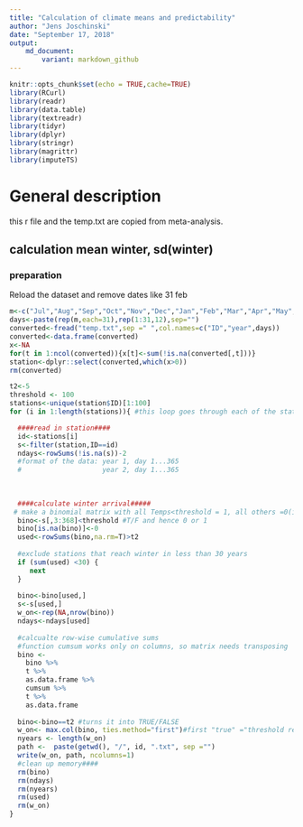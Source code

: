 ---
title: "Calculation of climate means and predictability"
author: "Jens Joschinski"
date: "September 17, 2018"
output: 
    md_document:
        variant: markdown_github
---

```{r setup, include=FALSE}
knitr::opts_chunk$set(echo = TRUE,cache=TRUE)
library(RCurl)
library(readr)
library(data.table)
library(textreadr)
library(tidyr)
library(dplyr)
library(stringr)
library(magrittr)
library(imputeTS)
```

# General description  
this r file and the temp.txt are copied from meta-analysis.

## calculation mean winter, sd(winter)  

### preparation 

Reload the dataset and remove dates like 31 feb
```{r reload}

m<-c("Jul","Aug","Sep","Oct","Nov","Dec","Jan","Feb","Mar","Apr","May","Jun")
days<-paste(rep(m,each=31),rep(1:31,12),sep="")
converted<-fread("temp.txt",sep =" ",col.names=c("ID","year",days))
converted<-data.frame(converted)
x<-NA
for(t in 1:ncol(converted)){x[t]<-sum(!is.na(converted[,t]))}
station<-dplyr::select(converted,which(x>0))
rm(converted)
```


  
```{r mean}   
t2<-5
threshold <- 100
stations<-unique(station$ID)[1:100]
for (i in 1:length(stations)){ #this loop goes through each of the stations

  ####read in station####
  id<-stations[i]
  s<-filter(station,ID==id)
  ndays<-rowSums(!is.na(s))-2
  #format of the data: year 1, day 1...365
  #                    year 2, day 1...365
  
   
  
  ####calculate winter arrival#####
 # make a binomial matrix with all Temps<threshold = 1, all others =0(including NA)
  bino<-s[,3:368]<threshold #T/F and hence 0 or 1
  bino[is.na(bino)]<-0
  used<-rowSums(bino,na.rm=T)>t2
  
  #exclude stations that reach winter in less than 30 years 
  if (sum(used) <30) {
     next
  }
  
  bino<-bino[used,]
  s<-s[used,]
  w_on<-rep(NA,nrow(bino)) 
  ndays<-ndays[used]
  
  #calcualte row-wise cumulative sums
  #function cumsum works only on columns, so matrix needs transposing
  bino <- 
    bino %>%
    t %>% 
    as.data.frame %>%
    cumsum %>%
    t %>%
    as.data.frame
  
  bino<-bino==t2 #turns it into TRUE/FALSE
  w_on<- max.col(bino, ties.method="first")#first "true" ="threshold reached" in each year
  nyears <- length(w_on)
  path <-  paste(getwd(), "/", id, ".txt", sep ="")
  write(w_on, path, ncolumns=1) 
  #clean up memory####
  rm(bino)
  rm(ndays)
  rm(nyears)
  rm(used)
  rm(w_on)
}
```


